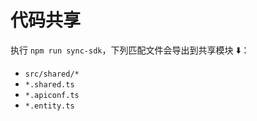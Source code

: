 # 代码共享

执行 `npm run sync-sdk`，下列匹配文件会导出到共享模块 ⬇️：

- `src/shared/*`
- `*.shared.ts`
- `*.apiconf.ts`
- `*.entity.ts`
